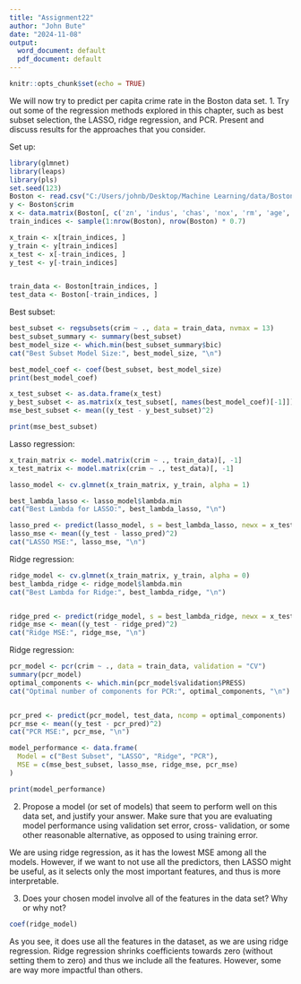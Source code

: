 ---
title: "Assignment22"
author: "John Bute"
date: "2024-11-08"
output:
  word_document: default
  pdf_document: default
---

```{r setup, include=FALSE}
knitr::opts_chunk$set(echo = TRUE)
```

We will now try to predict per capita crime rate in the Boston data set.
1. Try out some of the regression methods explored in this chapter, such as best subset selection, the LASSO, ridge regression, and PCR. Present and discuss results for the approaches that you consider.

Set up:
```{r}
library(glmnet)
library(leaps)
library(pls)
set.seed(123)
Boston <- read.csv("C:/Users/johnb/Desktop/Machine Learning/data/Boston.csv")
y <- Boston$crim
x <- data.matrix(Boston[, c('zn', 'indus', 'chas', 'nox', 'rm', 'age', 'dis', 'rad', 'tax', 'ptratio', 'black', 'lstat', 'medv')])
train_indices <- sample(1:nrow(Boston), nrow(Boston) * 0.7)

x_train <- x[train_indices, ]
y_train <- y[train_indices]
x_test <- x[-train_indices, ]
y_test <- y[-train_indices]


train_data <- Boston[train_indices, ]
test_data <- Boston[-train_indices, ]

```

Best subset:
```{r}
best_subset <- regsubsets(crim ~ ., data = train_data, nvmax = 13)
best_subset_summary <- summary(best_subset)
best_model_size <- which.min(best_subset_summary$bic)
cat("Best Subset Model Size:", best_model_size, "\n")

best_model_coef <- coef(best_subset, best_model_size)
print(best_model_coef)

x_test_subset <- as.data.frame(x_test)
y_best_subset <- as.matrix(x_test_subset[, names(best_model_coef)[-1]]) %*% best_model_coef[-1] + best_model_coef[1]
mse_best_subset <- mean((y_test - y_best_subset)^2)

print(mse_best_subset)
```
Lasso regression:
```{r}
x_train_matrix <- model.matrix(crim ~ ., train_data)[, -1]  
x_test_matrix <- model.matrix(crim ~ ., test_data)[, -1]  

lasso_model <- cv.glmnet(x_train_matrix, y_train, alpha = 1)

best_lambda_lasso <- lasso_model$lambda.min
cat("Best Lambda for LASSO:", best_lambda_lasso, "\n")

lasso_pred <- predict(lasso_model, s = best_lambda_lasso, newx = x_test_matrix)
lasso_mse <- mean((y_test - lasso_pred)^2)
cat("LASSO MSE:", lasso_mse, "\n")


```
Ridge regression:
```{r}
ridge_model <- cv.glmnet(x_train_matrix, y_train, alpha = 0)
best_lambda_ridge <- ridge_model$lambda.min
cat("Best Lambda for Ridge:", best_lambda_ridge, "\n")


ridge_pred <- predict(ridge_model, s = best_lambda_ridge, newx = x_test_matrix)
ridge_mse <- mean((y_test - ridge_pred)^2)
cat("Ridge MSE:", ridge_mse, "\n")
```

Ridge regression:
```{r}
pcr_model <- pcr(crim ~ ., data = train_data, validation = "CV")
summary(pcr_model)
optimal_components <- which.min(pcr_model$validation$PRESS)
cat("Optimal number of components for PCR:", optimal_components, "\n")


pcr_pred <- predict(pcr_model, test_data, ncomp = optimal_components)
pcr_mse <- mean((y_test - pcr_pred)^2)
cat("PCR MSE:", pcr_mse, "\n")

```


```{r}
model_performance <- data.frame(
  Model = c("Best Subset", "LASSO", "Ridge", "PCR"),
  MSE = c(mse_best_subset, lasso_mse, ridge_mse, pcr_mse)
)

print(model_performance)


```

2. Propose a model (or set of models) that seem to perform well on this data set, and justify your answer.
Make sure that you are evaluating model performance using validation set error, cross- validation, or
some other reasonable alternative, as opposed to using training error.

We are using ridge regression, as it has the lowest MSE among all the models. However, if we want to not use all the predictors, then LASSO might be useful, as it selects only the most important features, and thus is more interpretable.

3. Does your chosen model involve all of the features in the data set? Why or why not?
```{r}
coef(ridge_model)

```
As you see, it does use all the features in the dataset, as we are using ridge regression. Ridge regression shrinks coefficients towards zero (without setting them to zero) and thus we include all the features. However, some are way more impactful than others.